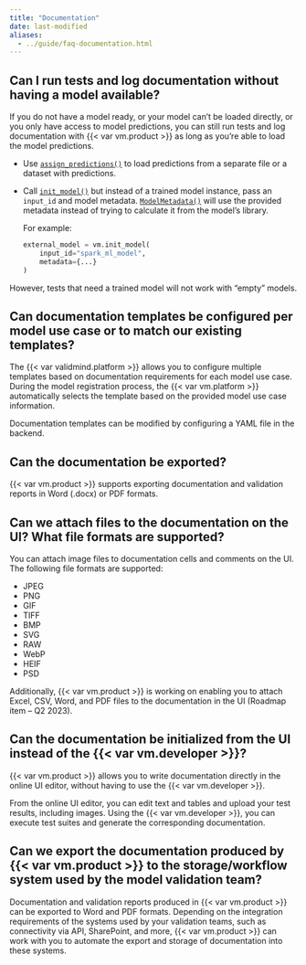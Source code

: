 ```yaml
---
title: "Documentation"
date: last-modified
aliases:
  - ../guide/faq-documentation.html
---
```


## Can I run tests and log documentation without having a model available?

If you do not have a model ready, or your model can't be loaded directly, or you only have access to model predictions, you can still run tests and log documentation with {{< var vm.product >}} as long as you're able to load the model predictions.

- Use [`assign_predictions()`](/validmind/validmind/vm_models.html#VMDataset.assign_predictions){target="_blank"} to load predictions from a separate file or a dataset with predictions.
- Call [`init_model()`](/validmind/validmind.html#init_model){target="_blank"} but instead of a trained model instance, pass an `input_id` and model metadata. [`ModelMetadata()`](/validmind/validmind/tests/model_validation/ModelMetadata.html#ModelMetadata){target="_blank"} will use the provided metadata instead of trying to calculate it from the model's library. 

    For example: 

    ```python
    external_model = vm.init_model(
        input_id="spark_ml_model",
        metadata={...}
    )
    ```

::: {.callout title="If neither a trained model instance nor metadata is provided, `init_model()` will return an error.  "}
However, tests that need a trained model will not work with "empty" models.
:::

## Can documentation templates be configured per model use case or to match our existing templates?

The {{< var validmind.platform >}} allows you to configure multiple templates based on documentation requirements for each model use case. During the model registration process, the {{< var vm.platform >}} automatically selects the template based on the provided model use case information.

Documentation templates can be modified by configuring a YAML file in the backend.

## Can the documentation be exported?

{{< var vm.product >}} supports exporting documentation and validation reports in Word (.docx) or PDF formats.

## Can we attach files to the documentation on the UI? What file formats are supported?

You can attach image files to documentation cells and comments on the UI. The following file formats are supported:

- JPEG
- PNG
- GIF
- TIFF
- BMP
- SVG
- RAW
- WebP
- HEIF
- PSD

Additionally, {{< var vm.product >}} is working on enabling you to attach Excel, CSV, Word, and PDF files to the documentation in the UI (Roadmap item – Q2 2023).

## Can the documentation be initialized from the UI instead of the {{< var vm.developer >}}?

{{< var vm.product >}} allows you to write documentation directly in the online UI editor, without having to use the {{< var vm.developer >}}.

From the online UI editor, you can edit text and tables and upload your test results, including images. Using the {{< var vm.developer >}}, you can execute test suites and generate the corresponding documentation.

## Can we export the documentation produced by {{< var vm.product >}} to the storage/workflow system used by the model validation team?

Documentation and validation reports produced in {{< var vm.product >}} can be exported to Word and PDF formats. Depending on the integration requirements of the systems used by your validation teams, such as connectivity via API, SharePoint, and more, {{< var vm.product >}} can work with you to automate the export and storage of documentation into these systems.
